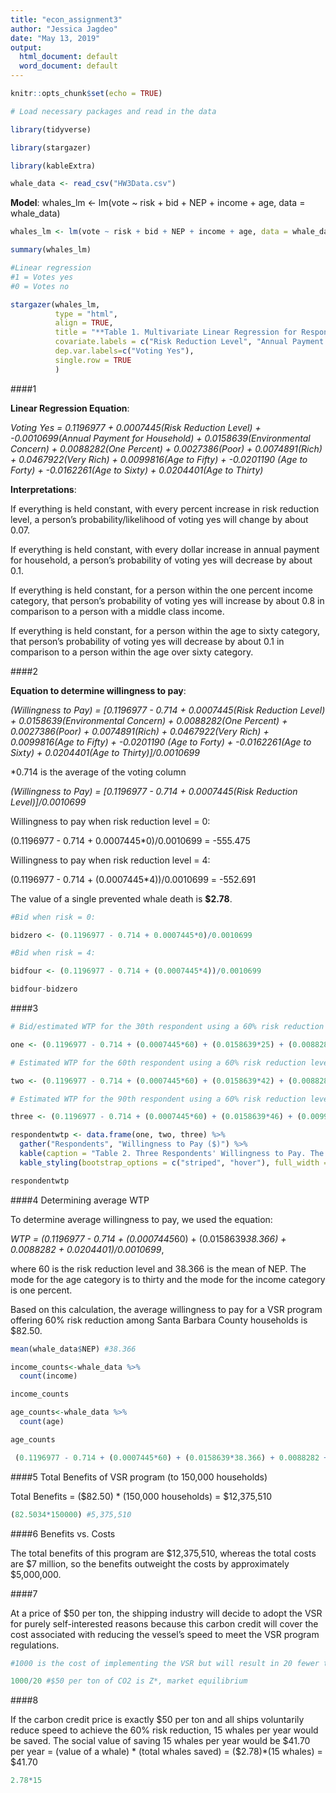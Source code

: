 ```yaml
---
title: "econ_assignment3"
author: "Jessica Jagdeo"
date: "May 13, 2019"
output:
  html_document: default
  word_document: default
---
```


```r
knitr::opts_chunk$set(echo = TRUE)
```

```r

# Load necessary packages and read in the data

library(tidyverse)

library(stargazer)

library(kableExtra)

whale_data <- read_csv("HW3Data.csv")

```


**Model**: whales_lm <- lm(vote ~ risk + bid + NEP + income + age, data = whale_data)
    
```r

whales_lm <- lm(vote ~ risk + bid + NEP + income + age, data = whale_data)

summary(whales_lm)

#Linear regression
#1 = Votes yes
#0 = Votes no


```

```r

stargazer(whales_lm,
          type = "html",
          align = TRUE,
          title = "**Table 1. Multivariate Linear Regression for Respondent Preferences for a Vessel Speed Reduction Program.** Results of the multivariate linear regression of Santa Barbara County residents preference to implement a vessel spped reduction program to reduce the risk of whale deaths in the channel based on risk reduction, annual payment for the household, measure of environmental concern, income, and age.",
          covariate.labels = c("Risk Reduction Level", "Annual Payment for Household", "Environmental Concern", "One Percent (income)", "Poor (income)", "Rich (income)", "Very Rich (income)", "Age to Fifty", "Age to Forty", "Age to Sixty", "Age to Thirty"),
          dep.var.labels=c("Voting Yes"),
          single.row = TRUE
          )
```

####1

**Linear Regression Equation**:

*Voting Yes = 0.1196977 + 0.0007445(Risk Reduction Level) + -0.0010699(Annual Payment for Household) + 0.0158639(Environmental Concern) + 0.0088282(One Percent) +  0.0027386(Poor) + 0.0074891(Rich) + 0.0467922(Very Rich) +  0.0099816(Age to Fifty) + -0.0201190 (Age to Forty) +  -0.0162261(Age to Sixty) + 0.0204401(Age to Thirty)*

**Interpretations**:

If everything is held constant, with every percent increase in risk reduction level, a person's probability/likelihood of voting yes will change by about 0.07. 

If everything is held constant, with every dollar increase in annual payment for household, a person's probability of voting yes will decrease by about 0.1.

If everything is held constant, for a person within the one percent income category, that person's probability of voting yes will increase by about 0.8 in comparison to a person with a middle class income. 

If everything is held constant, for a person within the age to sixty category, that person's probability of voting yes will decrease by about 0.1 in comparison to a person within the age over sixty category. 

####2

**Equation to determine willingness to pay**:

*(Willingness to Pay) = [0.1196977 - 0.714 + 0.0007445(Risk Reduction Level) + 0.0158639(Environmental Concern) + 0.0088282(One Percent) +  0.0027386(Poor) + 0.0074891(Rich) + 0.0467922(Very Rich) +  0.0099816(Age to Fifty) + -0.0201190 (Age to Forty) +  -0.0162261(Age to Sixty) + 0.0204401(Age to Thirty)]/0.0010699*

*0.714 is the average of the voting column

*(Willingness to Pay) = [0.1196977 - 0.714 + 0.0007445(Risk Reduction Level)]/0.0010699* 

Willingness to pay when risk reduction level = 0:

(0.1196977 - 0.714 + 0.0007445*0)/0.0010699 = -555.475

Willingness to pay when risk reduction level = 4:

(0.1196977 - 0.714 + (0.0007445*4))/0.0010699 = -552.691

The value of a single prevented whale death is **$2.78**.

```r

#Bid when risk = 0:

bidzero <- (0.1196977 - 0.714 + 0.0007445*0)/0.0010699

#Bid when risk = 4:

bidfour <- (0.1196977 - 0.714 + (0.0007445*4))/0.0010699

bidfour-bidzero


```

####3

```r

# Bid/estimated WTP for the 30th respondent using a 60% risk reduction level (voted no) NEP=25, income=1percent, age=toforty:

one <- (0.1196977 - 0.714 + (0.0007445*60) + (0.0158639*25) + (0.0088282*1) - (0.0201190*1))/0.0010699 # -153

# Estimated WTP for the 60th respondent using a 60% risk reduction level (voted yes) NEP=42, income=1percent, age=tofifty:

two <- (0.1196977 - 0.714 + (0.0007445*60) + (0.0158639*42) + (0.0088282*1) + (0.0099816*1))/0.0010699 # 126

# Estimated WTP for the 90th respondent using a 60% risk reduction level (voted no) NEP=46, income=middle, age=tofifty:

three <- (0.1196977 - 0.714 + (0.0007445*60) + (0.0158639*46) + (0.0099816*1))/0.0010699 # 177


```

```r

respondentwtp <- data.frame(one, two, three) %>% 
  gather("Respondents", "Willingness to Pay ($)") %>% 
  kable(caption = "Table 2. Three Respondents' Willingness to Pay. The first respondent chosen (denoted one in the table) to determine willingness of pay had a NEP of 25 and belonged to the one percent and to forty income and age categories, respectively. The second respondent had a NEP of 42 and belonged to the one percent and to fifty income and age categories. Lastly, the third respondent had a NEP of 46 and belonged to the middle and to fifty income and age categories. ") %>% 
  kable_styling(bootstrap_options = c("striped", "hover"), full_width = FALSE)

respondentwtp

```


####4 Determining average WTP

To determine average willingness to pay, we used the equation:

*WTP =  (0.1196977 - 0.714 + (0.0007445*60) + (0.0158639*38.366) + 0.0088282 + 0.0204401)/0.0010699*,

where 60 is the risk reduction level and 38.366 is the mean of NEP. The mode for the age category is to thirty and the mode for the income category is one percent. 

Based on this calculation, the average willingness to pay for a VSR program offering 60% risk
reduction among Santa Barbara County households is $82.50.

```r

mean(whale_data$NEP) #38.366

income_counts<-whale_data %>% 
  count(income)

income_counts

age_counts<-whale_data %>% 
  count(age)

age_counts

 (0.1196977 - 0.714 + (0.0007445*60) + (0.0158639*38.366) + 0.0088282 + 0.0204401)/0.0010699 #82.5034


```

####5 Total Benefits of VSR program (to 150,000 households)

Total Benefits = ($82.50) * (150,000 households) = $12,375,510

```r

(82.5034*150000) #5,375,510

```
####6 Benefits vs. Costs

The total benefits of this program are $12,375,510, whereas the total costs are $7 million, so the benefits outweight the costs by approximately $5,000,000.


####7

At a price of $50 per ton, the shipping industry will decide to adopt the VSR for purely self-interested reasons because this carbon credit will cover the cost associated with reducing the vessel's speed to meet the VSR program regulations. 

```r

#1000 is the cost of implementing the VSR but will result in 20 fewer tons of CO2 emitted per transit

1000/20 #$50 per ton of CO2 is Z*, market equilibrium
```


####8

If the carbon credit price is exactly $50 per ton and all ships voluntarily reduce speed to
achieve the 60% risk reduction, 15 whales per year would be saved. The social value of saving 15 whales per year would be $41.70 per year 
= (value of a whale) * (total whales saved)
= ($2.78)*(15 whales)
= $41.70

```r

2.78*15


```

